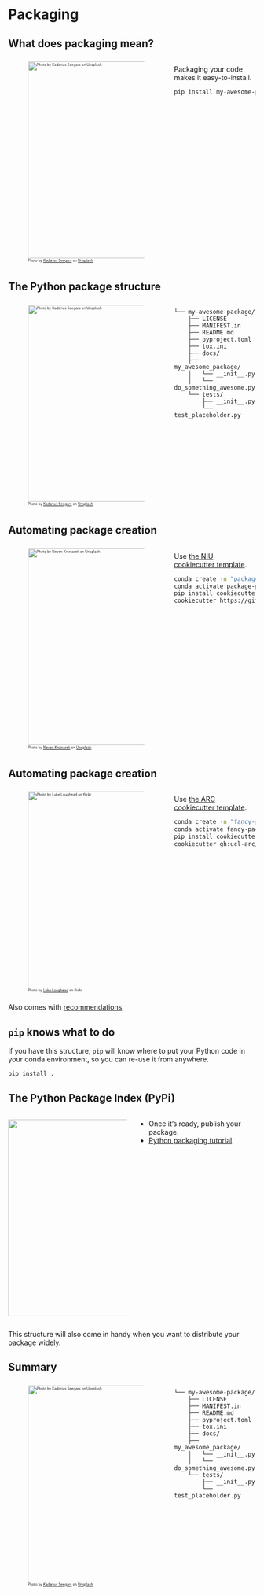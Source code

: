 # Packaging

## What does packaging mean?

:::: {.columns}

::: {.column width="50%" style="font-size: 0.5em;"}
![Photo by <a href="https://unsplash.com/@kseegars?utm_source=unsplash&utm_medium=referral&utm_content=creditCopyText">Kadarius Seegars</a> on <a href="https://unsplash.com/photos/DevJkLB3hWE?utm_source=unsplash&utm_medium=referral&utm_content=creditCopyText">Unsplash</a>](img/kadarius-seegars-DevJkLB3hWE-unsplash.jpg){height=400}
:::

::: {.column width="50%"}
Packaging your code makes it easy-to-install.

```.bash
pip install my-awesome-package
```
:::

::::

## The Python package structure

:::: {.columns}

::: {.column width="50%" style="font-size: 0.5em;"}
![Photo by <a href="https://unsplash.com/@kseegars?utm_source=unsplash&utm_medium=referral&utm_content=creditCopyText">Kadarius Seegars</a> on <a href="https://unsplash.com/photos/DevJkLB3hWE?utm_source=unsplash&utm_medium=referral&utm_content=creditCopyText">Unsplash</a>](img/kadarius-seegars-DevJkLB3hWE-unsplash.jpg){height=400}
:::

::: {.column width="50%"}
```
└── my-awesome-package/
	├── LICENSE
	├── MANIFEST.in
	├── README.md
	├── pyproject.toml
	├── tox.ini
	├── docs/
	├── my_awesome_package/
	│	└── __init__.py
	│	└── do_something_awesome.py
	└── tests/
		├── __init__.py
		└── test_placeholder.py
```
:::

::::

## Automating package creation


:::: {.columns}
::: {.column width="50%" style="font-size: 0.5em;"}
![Photo by <a href="https://unsplash.com/@nevenkrcmarek?utm_source=unsplash&utm_medium=referral&utm_content=creditCopyText">Neven Krcmarek</a> on <a href="https://unsplash.com/photos/0TH1H1rq_eY?utm_source=unsplash&utm_medium=referral&utm_content=creditCopyText">Unsplash</a>](img/neven-krcmarek-0TH1H1rq_eY-unsplash.jpg){height=400}
:::

::: {.column width="50%"}
Use [the NIU cookiecutter template](https://github.com/neuroinformatics-unit/python-cookiecutter).

```.bash
conda create -n "package-playground"
conda activate package-playground
pip install cookiecutter
cookiecutter https://github.com/neuroinformatics-unit/python-cookiecutter 
```
:::
::::

##  Automating package creation

:::: {.columns}
::: {.column width="50%" style="font-size: 0.5em;"}
![Photo by <a href=https://flic.kr/p/c1otMu">Luke Loughead</a> on flickr](img/fancy_cookiecutter.jpg){height=400}
:::

::: {.column width="50%"}
Use [the ARC cookiecutter template](https://github.com/UCL-ARC/python-tooling?tab=readme-ov-file#using-this-template).

```.bash
conda create -n "fancy-package-playground"
conda activate fancy-package-playground
pip install cookiecutter
cookiecutter gh:ucl-arc/python-tooling 
```
:::
::::

Also comes with [recommendations](https://github-pages.arc.ucl.ac.uk/python-tooling/).

## `pip` knows what to do

If you have this structure, `pip` will know where to put your Python code in your conda environment, so you can re-use it from anywhere.

```
pip install .
```

## The Python Package Index (PyPi)

:::: {.columns}
::: {.column width="50%"}
![](img/logo-large.9f732b5f.svg){height=400}
:::

::: {.column width="50%"}
* Once it's ready, publish your package.
* [Python packaging tutorial](https://packaging.python.org/en/latest/tutorials/packaging-projects/)
:::
::::

This structure will also come in handy when you want to distribute your package widely.

## Summary

:::: {.columns}

::: {.column width="50%" style="font-size: 0.5em;"}
![Photo by <a href="https://unsplash.com/@kseegars?utm_source=unsplash&utm_medium=referral&utm_content=creditCopyText">Kadarius Seegars</a> on <a href="https://unsplash.com/photos/DevJkLB3hWE?utm_source=unsplash&utm_medium=referral&utm_content=creditCopyText">Unsplash</a>](img/kadarius-seegars-DevJkLB3hWE-unsplash.jpg){height=400}
:::

::: {.column width="50%"}
```
└── my-awesome-package/
	├── LICENSE
	├── MANIFEST.in
	├── README.md
	├── pyproject.toml
	├── tox.ini
	├── docs/
	├── my_awesome_package/
	│	└── __init__.py
	│	└── do_something_awesome.py
	└── tests/
		├── __init__.py
		└── test_placeholder.py
```
:::

::::
